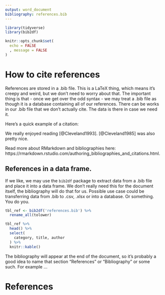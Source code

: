 ```yaml
---
output: word_document
bibliography: references.bib
---
```


```r
library(tidyverse)
library(bib2df)

knitr::opts_chunk$set(
  echo = FALSE
  , message = FALSE
)
```

# How to cite references

References are stored in a .bib file. This is a LaTeX thing, which means it's creepy and weird, but we don't need to worry about that. The important thing is that - once we get over the odd syntax - we may treat a .bib file as though it is a database containing all of our references. There can be works in our .bib file that we don't actually cite. The data is there in case we need it.

Here's a quick example of a citation:

We really enjoyed reading [@Cleveland1993]. [@Cleveland1985] was also pretty nice.

Read more about RMarkdown and bibliographies here: https://rmarkdown.rstudio.com/authoring_bibliographies_and_citations.html.

## References in a data frame.

If we like, we may use the `bib2df` package to extract data from a .bib file and place it into a data frame. We don't really need this for the document itself, the bibliography will do that for us. Possible use case could be transferring data from .bib to .csv, .xlsx or into a database. Or something. You do you.

```r
tbl_ref <- bib2df('references.bib') %>% 
  rename_all(tolower) 

tbl_ref %>% 
  head() %>% 
  select(
    category, title, author
  ) %>% 
  knitr::kable()
```

The bibliography will appear at the end of the document, so it's probably a good idea to name that section "References" or "Bibliography" or some such. For example ... 

# References
